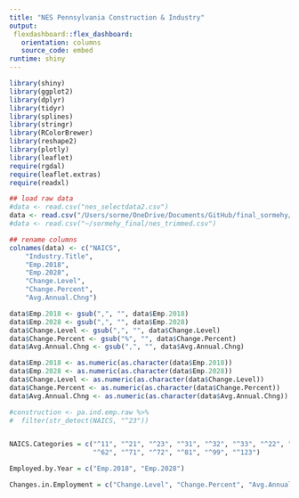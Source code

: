 ---
title: "NES Pennsylvania Construction & Industry"
output: 
 flexdashboard::flex_dashboard:
   orientation: columns
   source_code: embed
runtime: shiny
---


```{r context="setup", include=FALSE}
library(shiny)
library(ggplot2)
library(dplyr)
library(tidyr)
library(splines)
library(stringr)
library(RColorBrewer)
library(reshape2)
library(plotly)
library(leaflet)
require(rgdal)
require(leaflet.extras)
require(readxl)

```


```{r data}

## load raw data
#data <- read.csv("nes_selectdata2.csv")
data <- read.csv("/Users/sorme/OneDrive/Documents/GitHub/final_sormehy/nes_trimmed.csv")
#data <- read.csv("~/sormehy_final/nes_trimmed.csv")

## rename columns
colnames(data) <- c("NAICS",
    "Industry.Title",
    "Emp.2018",
    "Emp.2028",
    "Change.Level",
    "Change.Percent",
    "Avg.Annual.Chng")

data$Emp.2018 <- gsub(",", "", data$Emp.2018)
data$Emp.2028 <- gsub(",", "", data$Emp.2028)
data$Change.Level <- gsub(",", "", data$Change.Level)
data$Change.Percent <- gsub("%", "", data$Change.Percent)
data$Avg.Annual.Chng <- gsub(",", "", data$Avg.Annual.Chng)

data$Emp.2018 <- as.numeric(as.character(data$Emp.2018))
data$Emp.2028 <- as.numeric(as.character(data$Emp.2028))
data$Change.Level <- as.numeric(as.character(data$Change.Level))
data$Change.Percent <- as.numeric(as.character(data$Change.Percent))
data$Avg.Annual.Chng <- as.numeric(as.character(data$Avg.Annual.Chng))

#construction <- pa.ind.emp.raw %>%
#  filter(str_detect(NAICS, "^23"))


NAICS.Categories = c("^11", "^21", "^23", "^31", "^32", "^33", "^22", "^42", "^44", "^45", "^48", "^49", "^51", "^52", "^53", "^54", "^55", "^56", "^61",
                     "^62", "^71", "^72", "^81", "^99", "^123")

Employed.by.Year = c("Emp.2018", "Emp.2028")

Changes.in.Employment = c("Change.Level", "Change.Percent", "Avg.Annual.Chng")

```







